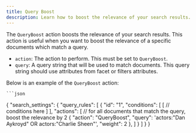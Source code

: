 ```yaml
---
title: Query Boost
description: Learn how to boost the relevance of your search results.
---
```


The `QueryBoost` action boosts the relevance of your search results. This action is useful when you want to boost the relevance of a specific documents which match a query.

  * `action`: The action to perform. This must be set to `QueryBoost`.
  * `query`: A query string that will be used to match documents. This query string should use attributes from facet or filters attributes. 

Below is an example of the `QueryBoost` action:

    ```json
  {
  "search_settings": {
    "query_rules": [
      {
        "id": "1",
        "conditions": [
          [
            // conditions here
          ]
        ],
        "actions": [
            // for all documents that match the query, boost the relevance by 2 
            {
              "action": "QueryBoost",
              "query": 'actors:"Dan Aykroyd" OR actors:"Charlie Sheen"',
              "weight": 2
            },
        ]
      }
    ]
  }
}
  ```

  